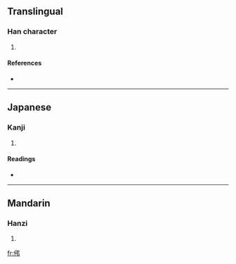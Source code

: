 ==Translingual==

===Han character===
{{Han char|rn=9|rad=人|as=04|sn=6|four=2722<sub>7</sub>|canj=人弓中 (ONL), X人弓中 (XONL)}}

# {{defn|Han}}

====References====
* {{Han ref|kx=0095.090|dkj=00426|hdz=10127.010|uh=4F04|ud=20228|bh=C9B9|bd=51641}}

----

==Japanese==

===Kanji===
{{ja-kanji|grade=|rs=人04}}

# {{defn|Japanese}}

====Readings====
* {{ja-readings|on=[[ちょう]] (chō)|kun=}}

----

==Mandarin==

===Hanzi===
{{cmn-hanzi|pin=[[diào]] ([[diao4]])|wg=tiao<sup>4</sup>}}

# {{defn|Mandarin}}

[[fr:伄]]